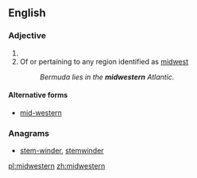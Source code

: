 ==English==

===Adjective===
{{en-adj|-}}

# {{alternative case form of|Midwestern}}
# Of or pertaining to any region identified as [[midwest]]
#: ''Bermuda lies in the '''midwestern''' Atlantic.''

====Alternative forms====
*{{sense|of or pertaining to a midwest region}} [[mid-western]]

===Anagrams===
* [[stem-winder#English|stem-winder]], [[stemwinder#English|stemwinder]]

[[pl:midwestern]]
[[zh:midwestern]]